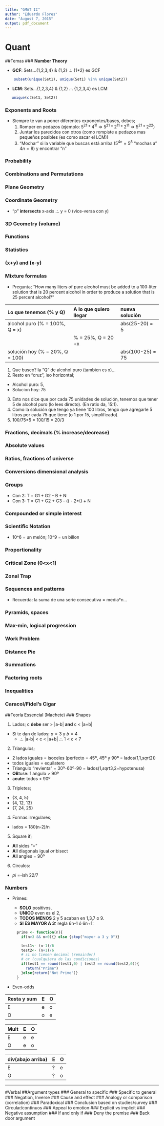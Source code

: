 ```yaml
---
title: "GMAT II"
author: "Eduardo Flores"
date: "August 7, 2015"
output: pdf_document
---
```

# Quant
##Temas
### **Number Theory**

- **GCF**: Sets...{1,2,3,4} & {1,2} .:. {1*2} es GCF

```r
    subset(unique(Set1), unique(Set1) %in% unique(Set2))
```
  
- **LCM**: Sets...{1,2,3,4} & {1,2} .:. {1,2,3,4} es LCM
```r
   unique(c(Set1, Set2))
```


### **Exponents and Roots**

- Siempre te van a poner diferentes exponentes/bases, debes; 
  1. Romper en pedazos (ejemplo: $5^{21}*4^{11}$ => $5^{21}*2^{11}*2^{11}$ => $5^{21}*2^{22}$)
  2. Juntar los parecidos con otros (como rompiste a pedazos mas pequeños posibles (es como sacar el LCM))
  3. "Mochar" si la variable que buscas está arriba ($5^{4n} = 5^{8}$ "mochas a" $4n = 8$) y encontrar "n"


### Probability


### Combinations and Permutations


### **Plane Geometry**


### **Coordinate Geometry**

- "p" **intersects** x-axis .:. y = 0 (vice-versa con y)


### 3D Geometry (volume)


### **Functions**
### Statistics
### **(x+y) and (x-y)**
### Mixture formulas
 - Pregunta; "How many liters of pure alcohol must be added to a 100-liter solution that is 20 percent alcohol in order to produce a solution that is 25 percent alcohol?"
 
|Lo que tenemos (% y Q)           | A lo que quiero llegar |   nueva solución |
|:--------------------------------|:-----------------------|:--------------------|
|alcohol puro (% = 100%, Q = x)   |                        |abs(25-20) = 5       |
|                                 | % = 25%, Q = 20 +x     |                     |
|solución hoy (% = 20%, Q = 100)  |                        |abs(100-25) = 75     |

1. Que busco? la "Q" de alcohol puro (tambien es x)...
2. Resto en "cruz", leo horizontal; 
 - Alcohol puro: 5, 
 - Solucion hoy: 75
3. Esto nos dice que por cada 75 unidades de solución, tenemos que tener 5 de alcohol puro (lo lees directo). (En ratio da, 15:1). 
4. Como la solución que tengo ya tiene 100 litros, tengo que agregarle 5 litros por cada 75 que tiene (o 1 por 15, simplificado). 
5. 100/75*5 = 100/15 = 20/3

### **Fractions, decimals (% increase/decrease)**
### Absolute values
### **Ratios, fractions of universe**
### Conversions dimensional analysis
### Groups

- Con 2: T = G1 + G2 - B + N
- Con 3: T = G1 + G2 + G3 - () - 2*() + N

### Compounded or simple interest
### **Scientific Notation**


- 10^6 = un melón; 10^9 = un billon

### Proportionality
### Critical Zone (0<x<1)
### **Zonal Trap**
### Sequences and patterns

- Recuerda: la suma de una serie consecutiva = media*n... 

### Pyramids, spaces
### Max-min, logical progression
### **Work Problem**
### **Distance Pie**
### Summations
### **Factoring roots**
### Inequalities
### Caracol/Fidel's Cigar

##Teoría Essencial (Machete)
### Shapes


1. Lados; c **debe** ser > |a-b| **and** c < |a+b|
  + Si te dan de lados: $a=3$ y $b=4$  
      *  .:. |a-b| < c < |a+b| .:. 1 < c < 7



2. Triangulos; 
  + 2 lados iguales = isoceles (perfecto = 45º, 45º y 90º = lados(1,1,$sqrt{2}$))
  + todos iguales = equilatero
  + Triangulo "revienta" = 30º-60º-90 = lados(1,$sqrt{3}$,2=hypotenusa)
  + **OB**tuse: 1 angulo > 90º 
  + a**cute**: todos < 90º


3. Tripletes;
  + {3, 4, 5}
  + {4, 12, 13}
  + {7, 24, 25}


4. Formas irregulares; 
  + lados = 180(n-2)/n
  

5. Square if; 
  + **A**ll sides "="
  + **A**ll diagonals igual *or* bisect
  + **A**ll angles = 90º
  

6. Circulos: 
  + $pi$ =-ish $22/7$ 

### Numbers
- Primes: 

    + **SOLO** positivos, 
    + **UNICO** even es el 2, 
    + **TODOS MENOS** 2 y 5 acaban en 1,3,7 o 9. 
    + **SI ES MAYOR A 3:** regla 6n-1 ó 6n+1:
```r
    prime <- function(n){
      if(n>3 && n>0){} else {stop("mayor a 3 y 0")}
      
      test1<- (n-1)/6 
      test2<- (n+1)/6
      # si no tienen decimal (remainder)
      # or (cualquiera de las condiciones)
      if(test1 == round(test1,0) | test2 == round(test2,0)){
        return("Prime")
      }else{return("Not Prime")}
    }
```
- Even-odds


|Resta y sum|E|O
|:--------|:-------|:---------|
|E|e|o|
|O|o|e|


|Mult|E|O
|:--------|:-------|:---------|
|E|e|e|
|O|e|o|


|div(abajo arriba)|E|O
|:--------|:-------|:---------|
|E|?|e|
|O|?|o|


****

\newpage


#Verbal
##Argument types
### General to specific
### Specific to general
### Negation, Inverse
### Cause and effect
### Analogy or comparison (correlation)
### Paradoxical
### Conclusion based on studies/survey
### Circular/continuos
### Appeal to emotion
### Explicit vs implicit
### Negative assumption
### If and only if
### Deny the premise
### Back door argument

